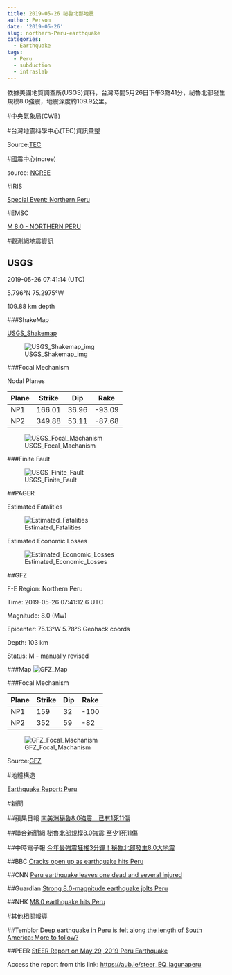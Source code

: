 ```yaml
---
title: 2019-05-26 祕魯北部地震
author: Person
date: '2019-05-26'
slug: northern-Peru-earthquake
categories:
  - Earthquake
tags:
  - Peru
  - subduction
  - intraslab
---
```


依據美國地質調查所(USGS)資料，台灣時間5月26日下午3點41分，祕魯北部發生規模8.0強震，地震深度約109.9公里。

#中央氣象局(CWB)

[]()


#台灣地震科學中心(TEC)資訊彙整

[]()


Source:[TEC](http://tec.earth.sinica.edu.tw/new_web/index.php)


#國震中心(ncree)

[]()

source: [NCREE](http://www.ncree.org/)

#IRIS

[Special Event: Northern Peru](https://ds.iris.edu/ds/nodes/dmc/specialevents/2019/05/26/northern-peru/)


#EMSC

[M 8.0 - NORTHERN PERU](https://www.emsc-csem.org/Earthquake/earthquake.php?id=767801)


#觀測網地震資訊

## USGS

2019-05-26 07:41:14 (UTC)

5.796°N 75.2975°W

109.88 km depth

###ShakeMap

[USGS_Shakemap](https://earthquake.usgs.gov/earthquakes/eventpage/us60003sc0/shakemap/intensity)

![USGS_Shakemap_img](images/20190526/us60003sc0_intensity.jpg)

###Focal Mechanism

Nodal Planes

| Plane | Strike | Dip  | Rake |
| ----- | ------ | ---- | ---- |
| NP1   | 166.01 | 36.96  | -93.09  |
| NP2   | 349.88 | 53.11  | -87.68  |

![USGS_Focal_Machanism](images/20190526/us60003sc0_moment-tensor.png)

###Finite Fault

![USGS_Finite_Fault](images/20190526/us60003sc0_finite_fault.png)

##PAGER

Estimated Fatalities

![Estimated_Fatalities](images/20190526/us60003sc0_alertfatal_small.png)

Estimated Economic Losses

![Estimated_Economic_Losses](images/20190526/us60003sc0_alertecon_small.png)


##GFZ

F-E Region:	Northern Peru	

Time:	2019-05-26 07:41:12.6 UTC

Magnitude:	8.0 (Mw)

Epicenter:	75.13°W  5.78°S  Geohack coords

Depth:	103 km

Status:	M - manually revised

###Map
![GFZ_Map](images/20190526/gfz2019kfne.jpg)

###Focal Mechanism

| Plane | Strike | Dip  | Rake |
| ----- | ------ | ---- | ---- |
|  NP1  |  159   |  32  | -100 |
|  NP2  |  352   |  59  |  -82 |

![GFZ_Focal_Machanism](images/20190526/gfz2019kfne_bb.png)

Source:[GFZ](http://geofon.gfz-potsdam.de/eqinfo/event.php?id=gfz2019kfne)

#地體構造

[Earthquake Report: Peru](http://earthjay.com/?p=8541)


#新聞

##蘋果日報
[南美洲秘魯8.0強震　已有1死11傷](https://tw.appledaily.com/new/realtime/20190526/1573422/)

##聯合新聞網
[秘魯北部規模8.0強震 至少1死11傷](https://udn.com/news/story/6809/3836168)

##中時電子報
[今年最強震狂搖3分鐘！秘魯北部發生8.0大地震](https://www.chinatimes.com/realtimenews/20190526001771-260408?chdtv)

##BBC
[Cracks open up as earthquake hits Peru](https://www.bbc.com/news/av/world-latin-america-48420191/cracks-open-up-as-earthquake-hits-peru)

##CNN
[Peru earthquake leaves one dead and several injured](https://edition.cnn.com/2019/05/26/americas/peru-earthquake-may-intl/index.html)

##Guardian
[Strong 8.0-magnitude earthquake jolts Peru](https://guardian.ng/news/world/strong-8-0-magnitude-earthquake-jolts-peru/)

##NHK
[M8.0 earthquake hits Peru](https://www3.nhk.or.jp/nhkworld/en/news/20190526_23/)

#其他相關報導

##Temblor
[Deep earthquake in Peru is felt along the length of South America: More to follow?](http://temblor.net/earthquake-insights/deep-earthquake-in-peru-is-felt-along-the-length-of-south-america-8710/)

##PEER
[StEER Report on May 29, 2019 Peru Earthquake](https://peer.berkeley.edu/news/steer-report-may-29-2019-peru-earthquake)

Access the report from this link: [https://aub.ie/steer_EQ_lagunaperu](https://aub.ie/steer_EQ_lagunaperu)